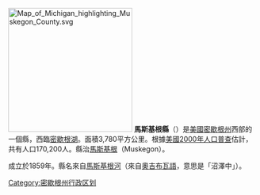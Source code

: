 [[File:Map_of_Michigan_highlighting_Muskegon_County.svg|250px]]
'''馬斯基根縣'''（{{lang-en|Muskegon County}}）是[[美國|美國]][[密歇根州|密歇根州]]西部的一個縣，西臨[[密歇根湖|密歇根湖]]。面積3,780平方公里。根據[[美國2000年人口普查|美國2000年人口普查]]估計，共有人口170,200人。縣治[[馬斯基根_(密歇根州)|馬斯基根]]（Muskegon）。

成立於1859年。縣名來自[[馬斯基根河|馬斯基根河]]（來自[[奧吉布瓦語|奧吉布瓦語]]，意思是「沼澤中」）。
{{Michigan}}
{{Michigan-geo-stub}}
{{DEFAULTSORT:Muskegon}}
[[Category:密歇根州行政区划|Category:密歇根州行政区划]]